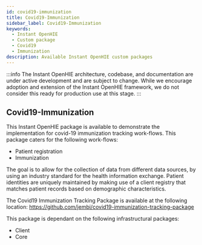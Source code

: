 ```yaml
---
id: covid19-immunization
title: Covid19-Immunization
sidebar_label: Covid19-Immunization
keywords:
  - Instant OpenHIE
  - Custom package
  - Covid19
  - Immunization
description: Available Instant OpenHIE custom packages
---
```


:::info
The Instant OpenHIE architecture, codebase, and documentation are under active development and are subject to change. While we encourage adoption and extension of the Instant OpenHIE framework, we do not consider this ready for production use at this stage.
:::

## Covid19-Immunization
This Instant OpenHIE package is available to demonstrate  the implementation for covid-19 immunization tracking work-flows. This package caters for the following work-flows:
- Patient registration
- Immunization

The goal is to allow for the collection of data from different data sources, by using an industry standard for the health information exchange. Patient identities are uniquely maintained by making use of a client registry that matches patient records based on demographic characteristics.

The Covid19 Immunization Tracking Package is available at the following location: https://github.com/jembi/covid19-immunization-tracking-package

This package is dependant on the following infrastructural packages:
- Client
- Core

